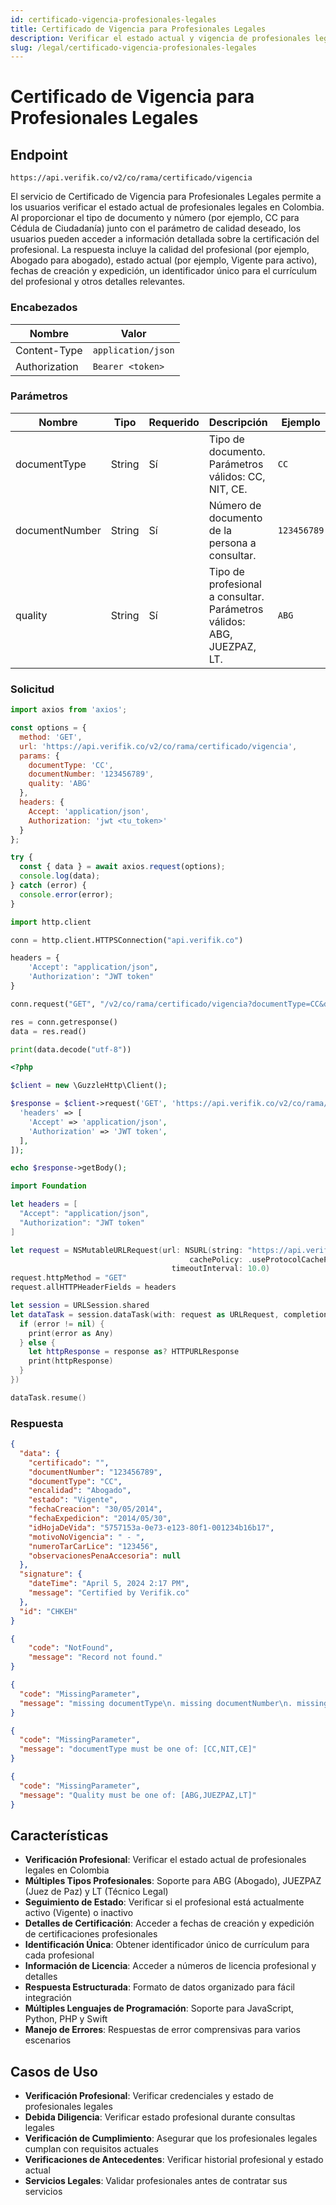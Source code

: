 ```yaml
---
id: certificado-vigencia-profesionales-legales
title: Certificado de Vigencia para Profesionales Legales
description: Verificar el estado actual y vigencia de profesionales legales en Colombia
slug: /legal/certificado-vigencia-profesionales-legales
---
```



# Certificado de Vigencia para Profesionales Legales

## Endpoint

```
https://api.verifik.co/v2/co/rama/certificado/vigencia
```

El servicio de Certificado de Vigencia para Profesionales Legales permite a los usuarios verificar el estado actual de profesionales legales en Colombia. Al proporcionar el tipo de documento y número (por ejemplo, CC para Cédula de Ciudadanía) junto con el parámetro de calidad deseado, los usuarios pueden acceder a información detallada sobre la certificación del profesional. La respuesta incluye la calidad del profesional (por ejemplo, Abogado para abogado), estado actual (por ejemplo, Vigente para activo), fechas de creación y expedición, un identificador único para el currículum del profesional y otros detalles relevantes.

### Encabezados

| Nombre         | Valor              |
| -------------- | ------------------ |
| Content-Type   | `application/json` |
| Authorization | `Bearer <token>`   |

### Parámetros

| Nombre           | Tipo   | Requerido | Descripción                                    | Ejemplo      |
| ---------------- | ------ | --------- | ---------------------------------------------- | ------------ |
| documentType     | String | Sí        | Tipo de documento. Parámetros válidos: CC, NIT, CE. | `CC`         |
| documentNumber   | String | Sí        | Número de documento de la persona a consultar. | `123456789`  |
| quality          | String | Sí        | Tipo de profesional a consultar. Parámetros válidos: ABG, JUEZPAZ, LT. | `ABG`        |

### Solicitud

<Tabs>
  <TabItem value="javascript" label="JavaScript">

```javascript
import axios from 'axios';

const options = {
  method: 'GET',
  url: 'https://api.verifik.co/v2/co/rama/certificado/vigencia',
  params: {
    documentType: 'CC',
    documentNumber: '123456789',
    quality: 'ABG'
  },
  headers: {
    Accept: 'application/json',
    Authorization: 'jwt <tu_token>'
  }
};

try {
  const { data } = await axios.request(options);
  console.log(data);
} catch (error) {
  console.error(error);
}
```

  </TabItem>
  <TabItem value="python" label="Python">

```python
import http.client

conn = http.client.HTTPSConnection("api.verifik.co")

headers = {
    'Accept': "application/json",
    'Authorization': "JWT token"
}

conn.request("GET", "/v2/co/rama/certificado/vigencia?documentType=CC&documentNumber=123456789&quality=ABG", headers=headers)

res = conn.getresponse()
data = res.read()

print(data.decode("utf-8"))
```

  </TabItem>
  <TabItem value="php" label="PHP">

```php
<?php

$client = new \GuzzleHttp\Client();

$response = $client->request('GET', 'https://api.verifik.co/v2/co/rama/certificado/vigencia?documentType=CC&documentNumber=123456789&quality=ABG', [
  'headers' => [
    'Accept' => 'application/json',
    'Authorization' => 'JWT token',
  ],
]);

echo $response->getBody();
```

  </TabItem>
  <TabItem value="swift" label="Swift">

```swift
import Foundation

let headers = [
  "Accept": "application/json",
  "Authorization": "JWT token"
]

let request = NSMutableURLRequest(url: NSURL(string: "https://api.verifik.co/v2/co/rama/certificado/vigencia?documentType=CC&documentNumber=123456789&quality=ABG")! as URL,
                                        cachePolicy: .useProtocolCachePolicy,
                                    timeoutInterval: 10.0)
request.httpMethod = "GET"
request.allHTTPHeaderFields = headers

let session = URLSession.shared
let dataTask = session.dataTask(with: request as URLRequest, completionHandler: { (data, response, error) -> Void in
  if (error != nil) {
    print(error as Any)
  } else {
    let httpResponse = response as? HTTPURLResponse
    print(httpResponse)
  }
})

dataTask.resume()
```

  </TabItem>
</Tabs>

### Respuesta

<Tabs>
  <TabItem value="200" label="200">

```json
{
  "data": {
    "certificado": "",
    "documentNumber": "123456789",
    "documentType": "CC",
    "encalidad": "Abogado",
    "estado": "Vigente",
    "fechaCreacion": "30/05/2014",
    "fechaExpedicion": "2014/05/30",
    "idHojaDeVida": "5757153a-0e73-e123-80f1-001234b16b17",
    "motivoNoVigencia": " - ",
    "numeroTarCarLice": "123456",
    "observacionesPenaAccesoria": null
  },
  "signature": {
    "dateTime": "April 5, 2024 2:17 PM",
    "message": "Certified by Verifik.co"
  },
  "id": "CHKEH"
}
```

  </TabItem>
  <TabItem value="404" label="404">

```json
{
    "code": "NotFound",
    "message": "Record not found."
}
```

  </TabItem>
  <TabItem value="409-1" label="409 (Parámetros Faltantes)">

```json
{
  "code": "MissingParameter",
  "message": "missing documentType\n. missing documentNumber\n. missing Quality\n"
}
```

  </TabItem>
  <TabItem value="409-2" label="409 (Tipo de Documento Inválido)">

```json
{
  "code": "MissingParameter",
  "message": "documentType must be one of: [CC,NIT,CE]"
}
```

  </TabItem>
  <TabItem value="409-3" label="409 (Calidad Inválida)">

```json
{
  "code": "MissingParameter",
  "message": "Quality must be one of: [ABG,JUEZPAZ,LT]"
}
```

  </TabItem>
</Tabs>

## Características

-   **Verificación Profesional**: Verificar el estado actual de profesionales legales en Colombia
-   **Múltiples Tipos Profesionales**: Soporte para ABG (Abogado), JUEZPAZ (Juez de Paz) y LT (Técnico Legal)
-   **Seguimiento de Estado**: Verificar si el profesional está actualmente activo (Vigente) o inactivo
-   **Detalles de Certificación**: Acceder a fechas de creación y expedición de certificaciones profesionales
-   **Identificación Única**: Obtener identificador único de currículum para cada profesional
-   **Información de Licencia**: Acceder a números de licencia profesional y detalles
-   **Respuesta Estructurada**: Formato de datos organizado para fácil integración
-   **Múltiples Lenguajes de Programación**: Soporte para JavaScript, Python, PHP y Swift
-   **Manejo de Errores**: Respuestas de error comprensivas para varios escenarios

## Casos de Uso

- **Verificación Profesional**: Verificar credenciales y estado de profesionales legales
- **Debida Diligencia**: Verificar estado profesional durante consultas legales
- **Verificación de Cumplimiento**: Asegurar que los profesionales legales cumplan con requisitos actuales
- **Verificaciones de Antecedentes**: Verificar historial profesional y estado actual
- **Servicios Legales**: Validar profesionales antes de contratar sus servicios
